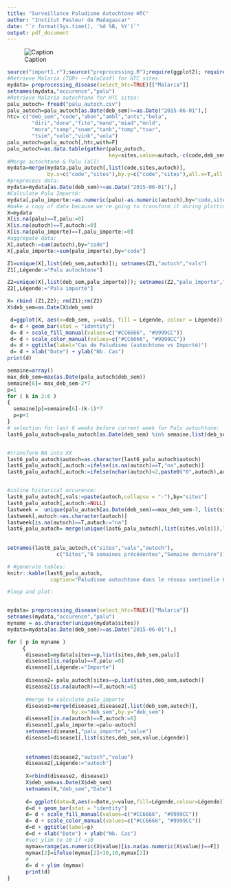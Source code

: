 ```yaml
---
title: "Surveillance Paludisme Autochtone HTC"
author: "Institut Pasteur de Madagascar"
date: "`r format(Sys.time(), '%d %B, %Y')`"
output: pdf_document
---
```



![Caption](htc_map.png)




```r
source("import1.r");source("preprocessing.R");require(ggplot2); require(gridExtra)
#Retrieve Malaria (TDR+ ~~PaluConf) for HTC sites
mydata= preprocessing_disease(select_htc=TRUE)[["Malaria"]]
setnames(mydata,"occurence","palu")
#Retrieve Malaria autochtone for HTC sites:
palu_autoch= fread("palu_autoch.csv")
palu_autoch=palu_autoch[as.Date(deb_sem)>=as.Date("2015-06-01"),]
htc= c("deb_sem","code","abon","ambl","ants","bela",
        "diri","dona","fito","mand","miad","mnld",
        "mora","samp","snam","tanb","tomp","tsar",
        "tsim","velo","vink","vola")
palu_autoch=palu_autoch[,htc,with=F]
palu_autoch=as.data.table(gather(palu_autoch,
                                 key=sites,value=autoch,-c(code,deb_sem)))
#Merge autochtone & Palu (all)
mydata=merge(mydata,palu_autoch[,list(code,sites,autoch)],
             by.x=c("code","sites"),by.y=c("code","sites"),all.x=T,all.y=T)
#preprocess data:
mydata=mydata[as.Date(deb_sem)>=as.Date("2015-06-01"),]
#Calculate Palu Importé:
mydata[,palu_importe:=as.numeric(palu)-as.numeric(autoch),by="code,sites"]
#make a copy of data because we're going to transform it during plotting
X=mydata
X[is.na(palu)==T,palu:=0]
X[is.na(autoch)==T,autoch:=0]
X[is.na(palu_importe)==T,palu_importe:=0]
#aggregate data:
X[,autoch:=sum(autoch),by="code"]
X[,palu_importe:=sum(palu_importe),by="code"]

Z1=unique(X[,list(deb_sem,autoch)]); setnames(Z1,"autoch","vals")
Z1[,Légende:="Palu autochtone"]

Z2=unique(X[,list(deb_sem,palu_importe)]); setnames(Z2,"palu_importe","vals")
Z2[,Légende:="Palu importé"]

X= rbind (Z1,Z2); rm(Z1);rm(Z2)
X$deb_sem=as.Date(X$deb_sem)

 d=ggplot(X, aes(x=deb_sem, y=vals, fill = Légende, colour = Légende)) 
 d= d + geom_bar(stat = "identity") 
 d= d + scale_fill_manual(values=c("#CC6666", "#9999CC"))
 d= d + scale_color_manual(values=c("#CC6666", "#9999CC"))
 d= d + ggtitle(label="Cas de Paludisme (autochtone vs Importé)")
 d= d + xlab("Date") + ylab("Nb. Cas")
print(d)
```

```r

semaine=array()
max_deb_sem=max(as.Date(palu_autoch$deb_sem))
semaine[6]= max_deb_sem-2*7 
p=1
for ( k in 2:6 )
{
  semaine[p]=semaine[6]-(k-1)*7
  p=p+1
}
# selection for last 6 weeks before current week for Palu autochtone:
last6_palu_autoch=palu_autoch[as.Date(deb_sem) %in% semaine,list(deb_sem,sites,autoch)]


#transform NA into XX
last6_palu_autoch$autoch=as.character(last6_palu_autoch$autoch)
last6_palu_autoch[,autoch:=ifelse(is.na(autoch)==T,"na",autoch)]
last6_palu_autoch[,autoch:=ifelse(nchar(autoch)<2,paste0("0",autoch),autoch)]


#inline historical occurence:
last6_palu_autoch[,vals:=paste(autoch,collapse = "-"),by="sites"]
last6_palu_autoch[,autoch:=NULL]
lastweek =  unique(palu_autoch[as.Date(deb_sem)==max_deb_sem-7, list(sites,autoch)])
lastweek[,autoch:=as.character(autoch)]
lastweek[is.na(autoch)==T,autoch:="na"]
last6_palu_autoch= merge(unique(last6_palu_autoch[,list(sites,vals)]),lastweek, by.x="sites", by.y="sites")
             
                                 
setnames(last6_palu_autoch,c("sites","vals","autoch"),
                c("Sites","6 semaines précédentes","Semaine dernière"))

# #generate tables:
knitr::kable(last6_palu_autoch,
              caption="Paludisme autochtone dans le réseau sentinelle HTC")
```

```r

#loop and plot:


mydata= preprocessing_disease(select_htc=TRUE)[["Malaria"]]
setnames(mydata,"occurence","palu")
myname = as.character(unique(mydata$sites))
mydata=mydata[as.Date(deb_sem)>=as.Date("2015-06-01"),]

for ( p in myname )
     {
      disease1=mydata[sites==p,list(sites,deb_sem,palu)]
      disease1[is.na(palu)==T,palu:=0]
      disease1[,Légende:="Importe"]
      
      disease2= palu_autoch[sites==p,list(sites,deb_sem,autoch)]
      disease2[is.na(autoch)==T,autoch:=0] 
      
      #merge to calculate palu_importe
      disease1=merge(disease1,disease2[,list(deb_sem,autoch)],
                     by.x="deb_sem",by.y="deb_sem")
      disease1[is.na(autoch)==T,autoch:=0] 
      disease1[,palu_importe:=palu-autoch]
      setnames(disease1,"palu_importe","value")
      disease1=disease1[,list(sites,deb_sem,value,Légende)]
      
      
      setnames(disease2,"autoch","value")
      disease2[,Légende:="autoch"]
             
      X=rbind(disease2, disease1)
      X$deb_sem=as.Date(X$deb_sem)
      setnames(X,"deb_sem","Date")
   
      d= ggplot(data=X,aes(x=Date,y=value,fill=Légende,colour=Légende))
      d=d + geom_bar(stat = "identity") 
      d= d + scale_fill_manual(values=c("#CC6666", "#9999CC"))
      d= d + scale_color_manual(values=c("#CC6666", "#9999CC"))
      d=d + ggtitle(label=p)
      d=d + xlab("Date") + ylab("Nb. Cas")
      #set ylim to 10 if <10
      mymax=range(as.numeric(X$value)[is.na(as.numeric(X$value))==F])
      mymax[2]=ifelse(mymax[2]<10,10,mymax[2])
      #
      d= d + ylim (mymax)
      print(d)
}

```

